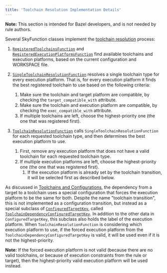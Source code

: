 ```yaml
---
title: 'Toolchain Resolution Implementation Details'
---
```


**Note:** This section is intended for Bazel developers, and is not needed by
rule authors.

Several SkyFunction classes implement the [toolchain resolution](/versions/6.1.0/docs/toolchains) process:

1.  [`RegisteredToolchainsFunction`](https://github.com/bazelbuild/bazel/blob/master/src/main/java/com/google/devtools/build/lib/skyframe/RegisteredToolchainsFunction.java) and
    [`RegisteredExecutionPlatformsFunction`](https://github.com/bazelbuild/bazel/blob/master/src/main/java/com/google/devtools/build/lib/skyframe/RegisteredExecutionPlatformsFunction.java)
    find available toolchains and execution platforms, based on the current
    configuration and WORKSPACE file.

1.  [`SingleToolchainResolutionFunction`](https://github.com/bazelbuild/bazel/blob/master/src/main/java/com/google/devtools/build/lib/skyframe/SingleToolchainResolutionFunction.java)
    resolves a single toolchain type for every execution platform. That is, for
    every execution platform it finds the best registered toolchain to use based
    on the following criteria:

    1.  Make sure the toolchain and target platform are compatible, by checking
        the `target_compatible_with` attribute.
    1.  Make sure the toolchain and execution platform are compatible, by
        checking the `exec_compatible_with` attribute.
    1.  If multiple toolchains are left, choose the highest-priority one (the
        one that was registered first).

1.  [`ToolchainResolutionFunction`](https://github.com/bazelbuild/bazel/blob/master/src/main/java/com/google/devtools/build/lib/skyframe/ToolchainResolutionFunction.java) calls
    `SingleToolchainResolutionFunction` for each requested toolchain type, and
    then determines the best execution platform to use.

    1.  First, remove any execution platform that does not have a valid
        toolchain for each requested toolchain type.
    2.  If multiple execution platforms are left, choose the highest-priority
        one (the one that was registered first).
        1.  If the execution platform is already set by the toolchain
            transition, it will be selected first as described below.

As discussed in [Toolchains and Configurations](/versions/6.1.0/docs/toolchains#toolchains_and_configurations),
the dependency from a target to a toolchain uses a special configuration that
forces the execution platform to be the same for both. Despite the name
"toolchain transition", this is not implemented as a configuration
transition, but instead as a special subclass of
[`ConfiguredTargetKey`](https://github.com/bazelbuild/bazel/blob/master/src/main/java/com/google/devtools/build/lib/skyframe/ConfiguredTargetKey.java), called
[`ToolchainDependencyConfiguredTargetKey`](https://github.com/bazelbuild/bazel/blob/master/src/main/java/com/google/devtools/build/lib/skyframe/ConfiguredTargetKey.java;bpv=1;bpt=1;l=164?ss=bazel&q=ConfiguredTargetKey&gsn=ToolchainDependencyConfiguredTargetKey&gs=kythe%3A%2F%2Fgithub.com%2Fbazelbuild%2Fbazel%3Flang%3Djava%3Fpath%3Dcom.google.devtools.build.lib.skyframe.ConfiguredTargetKey.ToolchainDependencyConfiguredTargetKey%2336c7e68f8cd5ea0b5a21b3769e63e6b2d489b9ca8c6f79798839e7f40cf2a19e).
In addition to the other data in `ConfiguredTargetKey`, this subclass also holds
the label of the execution platform. When `ToolchainResolutionFunction` is
considering which execution platform to use, if the forced execution platform
from the `ToolchainDependencyConfiguredTargetKey` is valid, it will be used even
if it is not the highest-priority.

**Note:** If the forced execution platform is not valid (because there are no
valid toolchains, or because of execution constraints from the rule or target),
then the highest-priority valid execution platform will be used instead.
